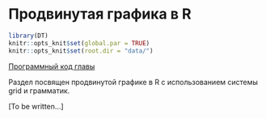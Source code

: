 # Продвинутая графика в R {#advgraphics}

```r
library(DT)
knitr::opts_knit$set(global.par = TRUE)
knitr::opts_knit$set(root.dir = "data/")
```

[Программный код главы](https://github.com/tsamsonov/r-geo-course/blob/master/code/06-AdvGraphics.R)

Раздел посвящен продвинутой графике в R с использованием системы grid и грамматик. 

[To be written...]